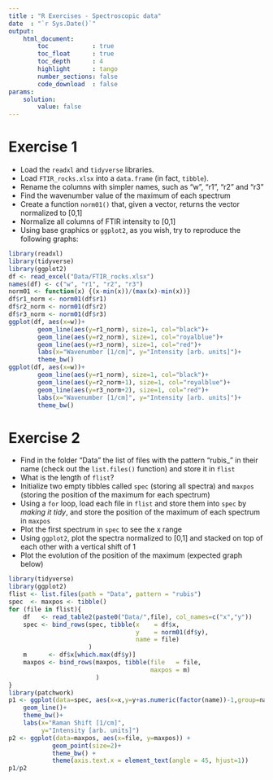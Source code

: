 ```yaml
---
title : "R Exercises - Spectroscopic data"
date  : "`r Sys.Date()`"
output: 
    html_document:
        toc            : true
        toc_float      : true
        toc_depth      : 4
        highlight      : tango
        number_sections: false
        code_download  : false
params: 
    solution:
        value: false
---
```


# Exercise 1

- Load the `readxl` and `tidyverse` libraries.
- Load `FTIR_rocks.xlsx` into a `data.frame` (in fact, `tibble`).
- Rename the columns with simpler names, such as "w", "r1", "r2" and "r3"
- Find the wavenumber value of the maximum of each spectrum
- Create a function `norm01()` that, given a vector, returns the vector normalized to [0,1]
- Normalize all columns of FTIR intensity to [0,1]
- Using base graphics or `ggplot2`, as you wish, try to reproduce the following graphs:

```r
library(readxl)
library(tidyverse)
library(ggplot2)
df <- read_excel("Data/FTIR_rocks.xlsx")
names(df) <- c("w", "r1", "r2", "r3")
norm01 <- function(x) {(x-min(x))/(max(x)-min(x))}
df$r1_norm <- norm01(df$r1)
df$r2_norm <- norm01(df$r2)
df$r3_norm <- norm01(df$r3)
ggplot(df, aes(x=w))+
        geom_line(aes(y=r1_norm), size=1, col="black")+
        geom_line(aes(y=r2_norm), size=1, col="royalblue")+
        geom_line(aes(y=r3_norm), size=1, col="red")+
        labs(x="Wavenumber [1/cm]", y="Intensity [arb. units]")+
        theme_bw()
ggplot(df, aes(x=w))+
        geom_line(aes(y=r1_norm), size=1, col="black")+
        geom_line(aes(y=r2_norm+1), size=1, col="royalblue")+
        geom_line(aes(y=r3_norm+2), size=1, col="red")+
        labs(x="Wavenumber [1/cm]", y="Intensity [arb. units]")+
        theme_bw()
```




# Exercise 2

- Find in the folder "Data" the list of files with the pattern "rubis\_" in their name (check out the `list.files()` function) and store it in `flist`
- What is the length of `flist`?
- Initialize two empty tibbles called `spec` (storing all spectra) and `maxpos` (storing the position of the maximum for each spectrum)
- Using a `for` loop, load each file in `flist` and store them into `spec` by *making it tidy*, and store the position of the maximum of each spectrum in `maxpos`
- Plot the first spectrum in `spec` to see the x range
- Using `ggplot2`, plot the spectra normalized to [0,1] and stacked on top of each other with a vertical shift of 1
- Plot the evolution of the position of the maximum (expected graph below)

```r
library(tidyverse)
library(ggplot2)
flist <- list.files(path = "Data", pattern = "rubis")
spec  <- maxpos <- tibble()
for (file in flist){
    df   <- read_table2(paste0("Data/",file), col_names=c("x","y"))
    spec <- bind_rows(spec, tibble(x    = df$x,
                                   y    = norm01(df$y),
                                   name = file)
                      )
    m      <- df$x[which.max(df$y)]
    maxpos <- bind_rows(maxpos, tibble(file   = file, 
                                       maxpos = m)
                        )
}
library(patchwork)
p1 <- ggplot(data=spec, aes(x=x,y=y+as.numeric(factor(name))-1,group=name))+
    geom_line()+
    theme_bw()+
    labs(x="Raman Shift [1/cm]", 
         y="Intensity [arb. units]")
p2 <- ggplot(data=maxpos, aes(x=file, y=maxpos)) +
            geom_point(size=2)+
            theme_bw() +
            theme(axis.text.x = element_text(angle = 45, hjust=1))
p1/p2
```
